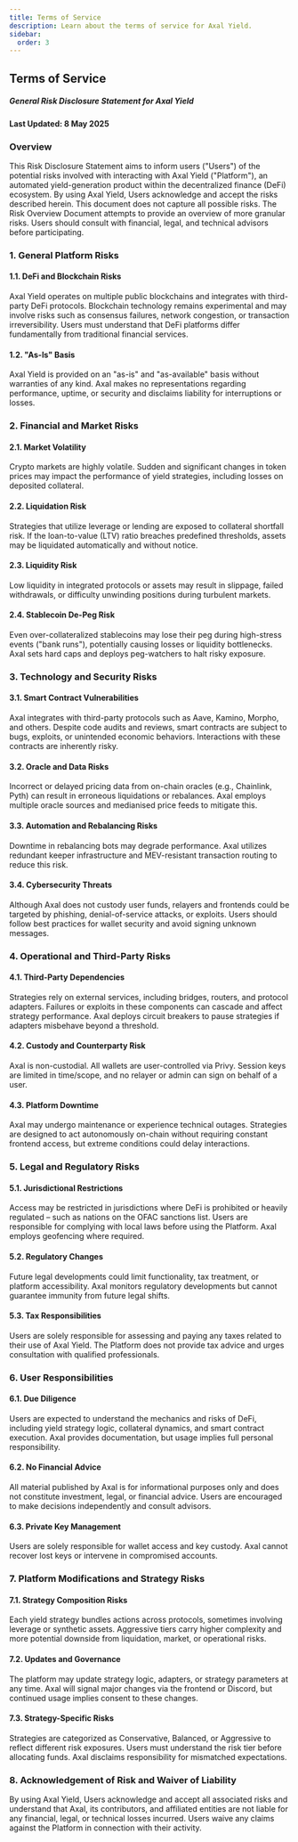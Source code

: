 ```yaml
---
title: Terms of Service
description: Learn about the terms of service for Axal Yield.
sidebar:
  order: 3
---
```


## Terms of Service
##### General Risk Disclosure Statement for Axal Yield
**Last Updated: 8 May 2025**

### Overview
This Risk Disclosure Statement aims to inform users ("Users") of the potential risks involved with interacting with Axal Yield ("Platform"), an automated yield-generation product within the decentralized finance (DeFi) ecosystem. By using Axal Yield, Users acknowledge and accept the risks described herein. This document does not capture all possible risks. The Risk Overview Document attempts to provide an overview of more granular risks. Users should consult with financial, legal, and technical advisors before participating.

### 1. General Platform Risks
#### 1.1. DeFi and Blockchain Risks
Axal Yield operates on multiple public blockchains and integrates with third-party DeFi protocols. Blockchain technology remains experimental and may involve risks such as consensus failures, network congestion, or transaction irreversibility. Users must understand that DeFi platforms differ fundamentally from traditional financial services.
#### 1.2. "As-Is" Basis
Axal Yield is provided on an "as-is" and "as-available" basis without warranties of any kind. Axal makes no representations regarding performance, uptime, or security and disclaims liability for interruptions or losses.

### 2. Financial and Market Risks
#### 2.1. Market Volatility
Crypto markets are highly volatile. Sudden and significant changes in token prices may impact the performance of yield strategies, including losses on deposited collateral.
#### 2.2. Liquidation Risk
Strategies that utilize leverage or lending are exposed to collateral shortfall risk. If the loan-to-value (LTV) ratio breaches predefined thresholds, assets may be liquidated automatically and without notice.
#### 2.3. Liquidity Risk
Low liquidity in integrated protocols or assets may result in slippage, failed withdrawals, or difficulty unwinding positions during turbulent markets.
#### 2.4. Stablecoin De-Peg Risk
Even over-collateralized stablecoins may lose their peg during high-stress events ("bank runs"), potentially causing losses or liquidity bottlenecks. Axal sets hard caps and deploys peg-watchers to halt risky exposure.

### 3. Technology and Security Risks
#### 3.1. Smart Contract Vulnerabilities
Axal integrates with third-party protocols such as Aave, Kamino, Morpho, and others. Despite code audits and reviews, smart contracts are subject to bugs, exploits, or unintended economic behaviors. Interactions with these contracts are inherently risky.
#### 3.2. Oracle and Data Risks
Incorrect or delayed pricing data from on-chain oracles (e.g., Chainlink, Pyth) can result in erroneous liquidations or rebalances. Axal employs multiple oracle sources and medianised price feeds to mitigate this.
#### 3.3. Automation and Rebalancing Risks
Downtime in rebalancing bots may degrade performance. Axal utilizes redundant keeper infrastructure and MEV-resistant transaction routing to reduce this risk.
#### 3.4. Cybersecurity Threats
Although Axal does not custody user funds, relayers and frontends could be targeted by phishing, denial-of-service attacks, or exploits. Users should follow best practices for wallet security and avoid signing unknown messages.

### 4. Operational and Third-Party Risks
#### 4.1. Third-Party Dependencies
Strategies rely on external services, including bridges, routers, and protocol adapters. Failures or exploits in these components can cascade and affect strategy performance. Axal deploys circuit breakers to pause strategies if adapters misbehave beyond a threshold.
#### 4.2. Custody and Counterparty Risk
Axal is non-custodial. All wallets are user-controlled via Privy. Session keys are limited in time/scope, and no relayer or admin can sign on behalf of a user. 
#### 4.3. Platform Downtime
Axal may undergo maintenance or experience technical outages. Strategies are designed to act autonomously on-chain without requiring constant frontend access, but extreme conditions could delay interactions.

### 5. Legal and Regulatory Risks
#### 5.1. Jurisdictional Restrictions
Access may be restricted in jurisdictions where DeFi is prohibited or heavily regulated – such as nations on the OFAC sanctions list. Users are responsible for complying with local laws before using the Platform. Axal employs geofencing where required.
#### 5.2. Regulatory Changes
Future legal developments could limit functionality, tax treatment, or platform accessibility. Axal monitors regulatory developments but cannot guarantee immunity from future legal shifts.
#### 5.3. Tax Responsibilities
Users are solely responsible for assessing and paying any taxes related to their use of Axal Yield. The Platform does not provide tax advice and urges consultation with qualified professionals.

### 6. User Responsibilities
#### 6.1. Due Diligence
Users are expected to understand the mechanics and risks of DeFi, including yield strategy logic, collateral dynamics, and smart contract execution. Axal provides documentation, but usage implies full personal responsibility.
#### 6.2. No Financial Advice
All material published by Axal is for informational purposes only and does not constitute investment, legal, or financial advice. Users are encouraged to make decisions independently and consult advisors.
#### 6.3. Private Key Management
Users are solely responsible for wallet access and key custody. Axal cannot recover lost keys or intervene in compromised accounts.

### 7. Platform Modifications and Strategy Risks
#### 7.1. Strategy Composition Risks
Each yield strategy bundles actions across protocols, sometimes involving leverage or synthetic assets. Aggressive tiers carry higher complexity and more potential downside from liquidation, market, or operational risks.
#### 7.2. Updates and Governance
The platform may update strategy logic, adapters, or strategy parameters at any time. Axal will signal major changes via the frontend or Discord, but continued usage implies consent to these changes.
#### 7.3. Strategy-Specific Risks
Strategies are categorized as Conservative, Balanced, or Aggressive to reflect different risk exposures. Users must understand the risk tier before allocating funds. Axal disclaims responsibility for mismatched expectations.

### 8. Acknowledgement of Risk and Waiver of Liability
By using Axal Yield, Users acknowledge and accept all associated risks and understand that Axal, its contributors, and affiliated entities are not liable for any financial, legal, or technical losses incurred. Users waive any claims against the Platform in connection with their activity.